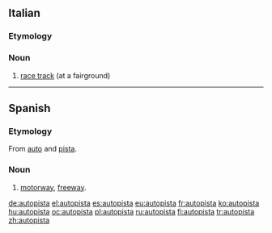 ==Italian==

===Etymology===
{{prefix|auto|pista|lang=it}}

===Noun===
{{it-noun|autopist|f|a|e}}

# [[race track]] (at a fairground)

----
==Spanish==

===Etymology===
From [[auto]] and [[pista]].

===Noun===
{{es-noun|f}}

# [[motorway]], [[freeway]].

[[de:autopista]]
[[el:autopista]]
[[es:autopista]]
[[eu:autopista]]
[[fr:autopista]]
[[ko:autopista]]
[[hu:autopista]]
[[oc:autopista]]
[[pl:autopista]]
[[ru:autopista]]
[[fi:autopista]]
[[tr:autopista]]
[[zh:autopista]]